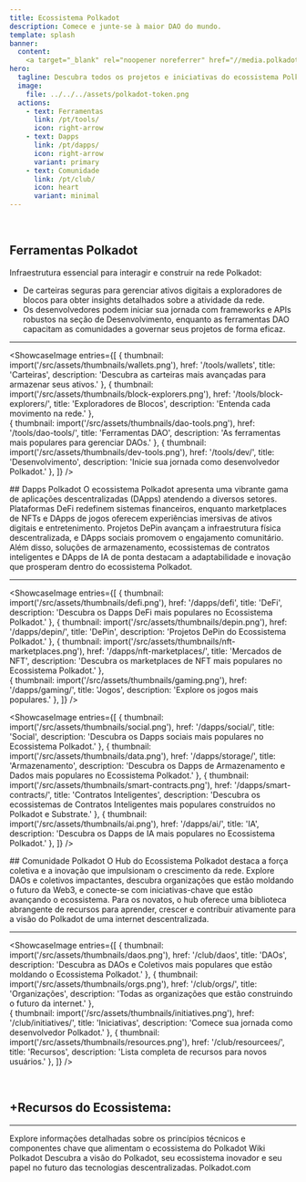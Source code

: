 ```yaml
---
title: Ecossistema Polkadot
description: Comece e junte-se à maior DAO do mundo.
template: splash
banner:
  content: 
    <a target="_blank" rel="noopener noreferrer" href="//media.polkadotecosystem.com/events/sub0/">Destaques do Sub0 Reset</a>
hero:
  tagline: Descubra todos os projetos e iniciativas do ecossistema Polkadot de uma forma organizada e intuitiva.
  image:
    file: ../../../assets/polkadot-token.png
  actions:
    - text: Ferramentas
      link: /pt/tools/
      icon: right-arrow
    - text: Dapps
      link: /pt/dapps/
      icon: right-arrow
      variant: primary
    - text: Comunidade
      link: /pt/club/
      icon: heart
      variant: minimal
---
```



<Hero2 />
<Stats />
&nbsp;
&nbsp;

<a id="explore"></a>
<Tabs>
  <TabItem label="Ferramentas">
  
## Ferramentas Polkadot
Infraestrutura essencial para interagir e construir na rede Polkadot:
- De carteiras seguras para gerenciar ativos digitais a exploradores de blocos para obter insights detalhados sobre a atividade da rede.
- Os desenvolvedores podem iniciar sua jornada com frameworks e APIs robustos na seção de Desenvolvimento, enquanto as ferramentas DAO capacitam as comunidades a governar seus projetos de forma eficaz.

----------------
<ShowcaseImage
  entries={[
        {
      thumbnail: import('/src/assets/thumbnails/wallets.png'),
      href: '/tools/wallets',
      title: 'Carteiras',
      description: 'Descubra as carteiras mais avançadas para armazenar seus ativos.'
    },
                     {
      thumbnail: import('/src/assets/thumbnails/block-explorers.png'),
      href: '/tools/block-explorers/',
      title: 'Exploradores de Blocos',
      description: 'Entenda cada movimento na rede.'
      },  
          {
      thumbnail: import('/src/assets/thumbnails/dao-tools.png'),
      href: '/tools/dao-tools/',
      title: 'Ferramentas DAO',
      description: 'As ferramentas mais populares para gerenciar DAOs.'
      },
    {
      thumbnail: import('/src/assets/thumbnails/dev-tools.png'),
      href: '/tools/dev/',
      title: 'Desenvolvimento',
      description: 'Inicie sua jornada como desenvolvedor Polkadot.'
      },
  ]}
/>  
  </TabItem>

  <TabItem label="Dapps">
  ## Dapps Polkadot
O ecossistema Polkadot apresenta uma vibrante gama de aplicações descentralizadas (DApps) atendendo a diversos setores. 
Plataformas DeFi redefinem sistemas financeiros, enquanto marketplaces de NFTs e DApps de jogos oferecem experiências imersivas de ativos digitais e entretenimento. 
Projetos DePin avançam a infraestrutura física descentralizada, e DApps sociais promovem o engajamento comunitário. 
Além disso, soluções de armazenamento, ecossistemas de contratos inteligentes e DApps de IA de ponta destacam a adaptabilidade e inovação que prosperam dentro do ecossistema Polkadot.

----------------
<ShowcaseImage
  entries={[
        {
      thumbnail: import('/src/assets/thumbnails/defi.png'),
      href: '/dapps/defi',
      title: 'DeFi',
      description: 'Descubra os Dapps DeFi mais populares no Ecossistema Polkadot.'
    },
        {
      thumbnail: import('/src/assets/thumbnails/depin.png'),
      href: '/dapps/depin/',
      title: 'DePin',
      description: 'Projetos DePin do Ecossistema Polkadot.'
      },
                     {
      thumbnail: import('/src/assets/thumbnails/nft-marketplaces.png'),
      href: '/dapps/nft-marketplaces/',
      title: 'Mercados de NFT',
      description: 'Descubra os marketplaces de NFT mais populares no Ecossistema Polkadot.'
      },  
    {
      thumbnail: import('/src/assets/thumbnails/gaming.png'),
      href: '/dapps/gaming/',
      title: 'Jogos',
      description: 'Explore os jogos mais populares.'
      },
  ]}
/>
&nbsp;

<ShowcaseImage
entries={[
 {
      thumbnail: import('/src/assets/thumbnails/social.png'),
      href: '/dapps/social/',
      title: 'Social',
      description: 'Descubra os Dapps sociais mais populares no Ecossistema Polkadot.'
      }, 
    {
      thumbnail: import('/src/assets/thumbnails/data.png'),
      href: '/dapps/storage/',
      title: 'Armazenamento',
      description: 'Descubra os Dapps de Armazenamento e Dados mais populares no Ecossistema Polkadot.'
      },
    {
      thumbnail: import('/src/assets/thumbnails/smart-contracts.png'),
      href: '/dapps/smart-contracts/',
      title: 'Contratos Inteligentes',
      description: 'Descubra os ecossistemas de Contratos Inteligentes mais populares construídos no Polkadot e Substrate.'
      },
    {
      thumbnail: import('/src/assets/thumbnails/ai.png'),
      href: '/dapps/ai/',
      title: 'IA',
      description: 'Descubra os Dapps de IA mais populares no Ecossistema Polkadot.'
      },
]}
/>
  </TabItem>

  <TabItem label="Comunidade">
  ## Comunidade Polkadot
O Hub do Ecossistema Polkadot destaca a força coletiva e a inovação que impulsionam o crescimento da rede. 
Explore DAOs e coletivos impactantes, descubra organizações que estão moldando o futuro da Web3, 
e conecte-se com iniciativas-chave que estão avançando o ecossistema. 
Para os novatos, o hub oferece uma biblioteca abrangente de recursos para aprender, crescer e contribuir ativamente para 
a visão do Polkadot de uma internet descentralizada.

----------------
<ShowcaseImage
  entries={[
        {
      thumbnail: import('/src/assets/thumbnails/daos.png'),
      href: '/club/daos',
      title: 'DAOs',
      description: 'Descubra as DAOs e Coletivos mais populares que estão moldando o Ecossistema Polkadot.'
    },
                     {
      thumbnail: import('/src/assets/thumbnails/orgs.png'),
      href: '/club/orgs/',
      title: 'Organizações',
      description: 'Todas as organizações que estão construindo o futuro da internet.'
      },  
    {
      thumbnail: import('/src/assets/thumbnails/initiatives.png'),
      href: '/club/initiatives/',
      title: 'Iniciativas',
      description: 'Comece sua jornada como desenvolvedor Polkadot.'
      },
          {
      thumbnail: import('/src/assets/thumbnails/resources.png'),
      href: '/club/resourcees/',
      title: 'Recursos',
      description: 'Lista completa de recursos para novos usuários.'
      },
  ]}
/>
  </TabItem>
</Tabs>

&nbsp;

<a id="listproject"></a>


## +Recursos do Ecossistema:
-------------
<CardGrid>
  <Card title="Wiki Polkadot" icon="open-book">
    Explore informações detalhadas sobre os princípios técnicos e componentes chave que alimentam o ecossistema do Polkadot
    <LinkButton href="https://wiki.polkadot.network" variant="secondary" icon="external" iconPlacement="start">Wiki Polkadot</LinkButton>
  </Card>

  <Card title="Site Polkadot" icon="information">
    Descubra a visão do Polkadot, seu ecossistema inovador e seu papel no futuro das tecnologias descentralizadas.    
    <LinkButton href="https://polkadot.com/" variant="secondary" icon="external" iconPlacement="start">Polkadot.com</LinkButton>
  </Card>
</ CardGrid>
